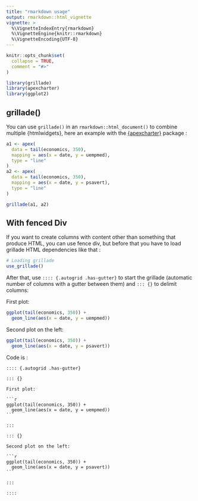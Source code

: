 ```yaml
---
title: "rmarkdown usage"
output: rmarkdown::html_vignette
vignette: >
  %\VignetteIndexEntry{rmarkdown}
  %\VignetteEngine{knitr::rmarkdown}
  %\VignetteEncoding{UTF-8}
---
```


```r
knitr::opts_chunk$set(
  collapse = TRUE,
  comment = "#>"
)
```

```r
library(grillade)
library(apexcharter)
library(ggplot2)
```


## grillade()

You can use `grillade()` in an `rmarkdown::html_document()` to combine multiple {htmlwidgets}, here an example with the [{apexcharter}](https://github.com/dreamRs/apexcharter) package :

```r
a1 <- apex(
  data = tail(economics, 350),
  mapping = aes(x = date, y = uempmed),
  type = "line"
)
a2 <- apex(
  data = tail(economics, 350),
  mapping = aes(x = date, y = psavert),
  type = "line"
)

grillade(a1, a2)
```



## With fenced Div

If you want to create columns with content other than something that produce HTML, you can use fence div, but before that you have to load grillade HTML dependencies like that : 

```r
# Loading grillade
use_grillade()
```

After that, use `:::: {.autogrid .has-gutter}` to start the grillade (automatic number of columns with a gutter between them) and `::: {}` to delimit columns:

:::: {.autogrid .has-gutter}

::: {}

First plot:

```r
ggplot(tail(economics, 350)) +
  geom_line(aes(x = date, y = uempmed))
```

:::

::: {}

Second plot on the left:

```r
ggplot(tail(economics, 350)) + 
  geom_line(aes(x = date, y = psavert))
```

:::

::::


Code is :

``````
:::: {.autogrid .has-gutter}

::: {}

First plot:

```r
ggplot(tail(economics, 350)) +
  geom_line(aes(x = date, y = uempmed))
```

:::

::: {}

Second plot on the left:

```r
ggplot(tail(economics, 350)) + 
  geom_line(aes(x = date, y = psavert))
```

:::

::::
``````







